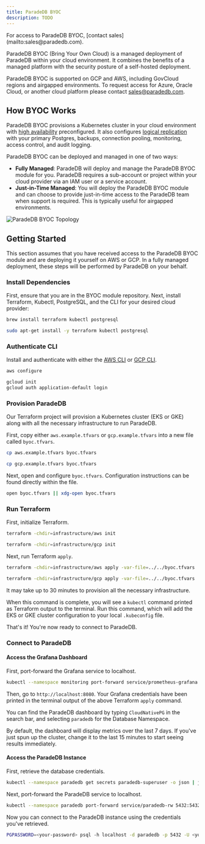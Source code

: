 ```yaml
---
title: ParadeDB BYOC
description: TODO
---
```


<Info>
  For access to ParadeDB BYOC, [contact sales](mailto:sales@paradedb.com).
</Info>

ParadeDB BYOC (Bring Your Own Cloud) is a managed deployment of ParadeDB within your cloud environment.
It combines the benefits of a managed platform with the security posture of a self-hosted deployment.

ParadeDB BYOC is supported on GCP and AWS, including GovCloud regions and airgapped environments.
To request access for Azure, Oracle Cloud, or another cloud platform please contact [sales@paradedb.com](mailto:sales@paradedb.com).

## How BYOC Works

ParadeDB BYOC provisions a Kubernetes cluster in your cloud environment with [high availability](/deploy/self-hosted/high-availability) preconfigured.
It also configures [logical replication](/deploy/self-hosted/logical-replication) with your primary Postgres, backups, connection pooling, monitoring, access control, and audit logging.

ParadeDB BYOC can be deployed and managed in one of two ways:

- **Fully Managed**: ParadeDB will deploy and manage the ParadeDB BYOC module for you. ParadeDB requires a sub-account or project within your cloud provider via an IAM user or a service account.
- **Just-in-Time Managed**: You will deploy the ParadeDB BYOC module and can choose to provide just-in-time access to the ParadeDB team when support is required. This is typically useful for airgapped environments.

![ParadeDB BYOC Topology](/images/topology.png)

## Getting Started

This section assumes that you have received access to the ParadeDB BYOC module and are deploying it yourself on AWS or GCP.
In a fully managed deployment, these steps will be performed by ParadeDB on your behalf.

### Install Dependencies

First, ensure that you are in the BYOC module repository. Next, install Terraform, Kubectl, PostgreSQL, and the CLI for your desired cloud provider:

<CodeGroup>

```bash macOS
brew install terraform kubectl postgresql
```

```bash Ubuntu
sudo apt-get install -y terraform kubectl postgresql
```

</CodeGroup>

### Authenticate CLI

Install and authenticate with either the [AWS CLI](https://docs.aws.amazon.com/cli/latest/userguide/getting-started-install.html) or [GCP CLI](https://cloud.google.com/sdk/docs/install#deb).

<CodeGroup>

```bash AWS
aws configure
```

```bash GCP
gcloud init
gcloud auth application-default login
```

</CodeGroup>

### Provision ParadeDB

Our Terraform project will provision a Kubernetes cluster (EKS or GKE) along with all the necessary infrastructure to run ParadeDB.

First, copy either `aws.example.tfvars` or `gcp.example.tfvars` into a new file called `byoc.tfvars`.

<CodeGroup>

```bash AWS
cp aws.example.tfvars byoc.tfvars
```

```bash GCP
cp gcp.example.tfvars byoc.tfvars
```

</CodeGroup>

Next, open and configure `byoc.tfvars`. Configuration instructions can be found directly within the file.

```bash
open byoc.tfvars || xdg-open byoc.tfvars
```

### Run Terraform

First, initialize Terraform.

<CodeGroup>

```bash AWS
terraform -chdir=infrastructure/aws init
```

```bash GCP
terraform -chdir=infrastructure/gcp init
```

</CodeGroup>

Next, run Terraform `apply`.

<CodeGroup>

```bash AWS
terraform -chdir=infrastructure/aws apply -var-file=../../byoc.tfvars
```

```bash GCP
terraform -chdir=infrastructure/gcp apply -var-file=../../byoc.tfvars
```

</CodeGroup>

<Note>
  It may take up to 30 minutes to provision all the necessary infrastructure.
</Note>

When this command is complete, you will see a `kubectl` command printed as Terraform output to the terminal.
Run this command, which will add the EKS or GKE cluster configuration to your local `.kubeconfig` file.

That's it! You're now ready to connect to ParadeDB.

### Connect to ParadeDB

#### Access the Grafana Dashboard

First, port-forward the Grafana service to localhost.

```bash
kubectl --namespace monitoring port-forward service/prometheus-grafana 8080:80
```

Then, go to `http://localhost:8080`. Your Grafana credentials have been printed in the terminal output of the above Terraform `apply` command.

You can find the ParadeDB dashboard by typing `CloudNativePG` in the search bar, and selecting `paradedb` for the Database Namespace.

By default, the dashboard will display metrics over the last 7 days. If you've just spun up the cluster, change it to the last 15 minutes to start seeing results immediately.

#### Access the ParadeDB Instance

First, retrieve the database credentials.

```bash
kubectl --namespace paradedb get secrets paradedb-superuser -o json | jq -r '.data | map_values(@base64d) | .uri |= sub("\\*"; "paradedb") | .dbname = "paradedb"'
```

Next, port-forward the ParadeDB service to localhost.

```bash
kubectl --namespace paradedb port-forward service/paradedb-rw 5432:5432
```

Now you can connect to the ParadeDB instance using the credentials you've retrieved.

```bash
PGPASSWORD=<your-password> psql -h localhost -d paradedb -p 5432 -U <your-user>
```
